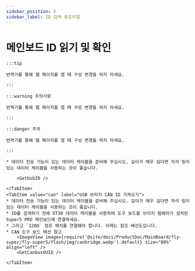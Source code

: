```yaml
---
sidebar_position: 5
sidebar_label: ID 검색 튜토리얼
---
```





# 메인보드 ID 읽기 및 확인

    :::tip

    번역기를 통해 웹 페이지를 열 때 구성 변경을 하지 마세요.

    :::

    :::warning 주의사항

    번역기를 통해 웹 페이지를 열 때 구성 변경을 하지 마세요.

    :::

    :::danger 주의

    번역기를 통해 웹 페이지를 열 때 구성 변경을 하지 마세요.

    :::

<Tabs>
    <TabItem value="usb" label="USB ID 가져오기" default>
        
    * 데이터 전송 기능이 있는 데이터 케이블을 준비해 주십시오. 길이가 매우 길다면 자석 링이 있는 데이터 케이블을 사용하는 것이 좋습니다.
    
        <GetUsbID />
        
    </TabItem>
    <TabItem value="can" label="USB 브리지 CAN ID 가져오기">
    * 데이터 전송 기능이 있는 데이터 케이블을 준비해 주십시오. 길이가 매우 길다면 자석 링이 있는 데이터 케이블을 사용하는 것이 좋습니다.
    * ID를 검색하기 전에 XT30 데이터 케이블을 사용하여 도구 보드를 브리지 펌웨어가 설치된 Super5 PRO 메인보드에 연결하세요.
    * 그리고 `120Ω` 점프 패치를 연결해야 합니다. 아래는 참조 배선도입니다.
    * CAN 도구 보드 배선 참고
        <ImageView image={require('@site/docs/ProductDoc/MainBoard/fly-super/fly-super5/flash/img/canbridge.webp').default} size="80%" align="left" />   
        <GetCanbusUUID />

    </TabItem>
</Tabs>
